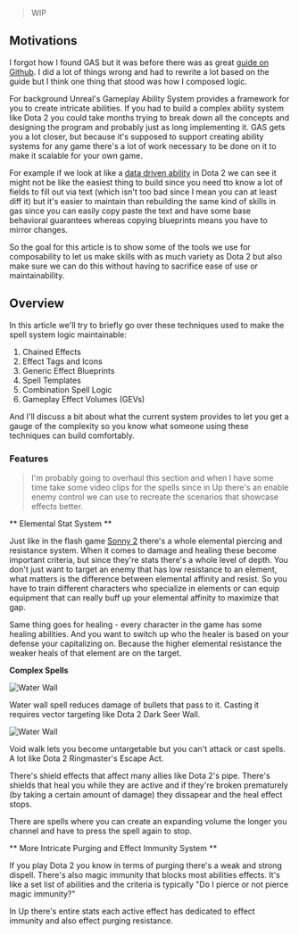 <main>
<div class="m-2 mdx-content">

>WIP

## Motivations

I forgot how I found GAS but it was before there was as great [guide on Github](https://github.com/tranek/GASDocumentation). I did a lot of things wrong and had to rewrite a lot based on the guide but I think one thing that stood was how I composed logic.

For background Unreal's Gameplay Ability System provides a framework for you to create intricate abilities. If you had to build a complex ability system like Dota 2 you could take months trying to break down all the concepts and designing the program and probably just as long implementing it. GAS gets you a lot closer, but because it's supposed to support creating ability systems for any game there's a lot of work necessary to be done on it to make it scalable for your own game.

For example if we look at like a [data driven ability](https://developer.valvesoftware.com/w/index.php?title=Dota_2_Workshop_Tools/Scripting/Abilities_Data_Driven_Examples&uselang=en) in Dota 2 we can see it might not be like the easiest thing to build since you need tto know a lot of fields to fill out via text (which isn't too bad since I mean you can at least diff it) but it's easier to maintain than rebuilding the same kind of skills in gas since you can easily copy paste the text and have some base behavioral guarantees whereas copying blueprints means you have to mirror changes.

So the goal for this article is to show some of the tools we use for composability to let us make skills with as much variety as Dota 2 but also make sure we can do this without having to sacrifice ease of use or maintainability.

## Overview

In this article we'll try to briefly go over these techniques used to make the spell system logic maintainable:

1. Chained Effects
2. Effect Tags and Icons
3. Generic Effect Blueprints
4. Spell Templates
5. Combination Spell Logic
6. Gameplay Effect Volumes (GEVs)

And I'll discuss a bit about what the current system provides to let you get a gauge of the complexity so you know what someone using these techniques can build comfortably.

### Features

>I'm probably going to overhaul this section and when I have some time take some video clips for the spells since in Up there's an enable enemy control we can use to recreate the scenarios that showcase effects better.

** Elemental Stat System **

Just like in the flash game [Sonny 2](https://armorgames.com/play/2900/sonny-2/) there's a whole elemental piercing and resistance system. When it comes to damage and healing these become important criteria, but since they're stats there's a whole level of depth. You don't just want to target an enemy that has low resistance to an element, what matters is the difference between elemental affinity and resist. So you have to train different characters who specialize in elements or can equip equipment that can really buff up your elemental affinity to maximize that gap.

Same thing goes for healing - every character in the game has some healing abilities. And you want to switch up who the healer is based on your defense your capitalizing on. Because the higher elemental resistance the weaker heals of that element are on the target.

**Complex Spells**

<img src="../images/GameImagesInline/WaterWall.png" alt="Water Wall"/>

Water wall spell reduces damage of bullets that pass to it. Casting it requires vector targeting like Dota 2 Dark Seer Wall.

<img src="../images/GameImagesInline/VoidWalk.png" alt="Water Wall"/>

Void walk lets you become untargetable but you can't attack or cast spells. A lot like Dota 2 Ringmaster's Escape Act.

There's shield effects that affect many allies like Dota 2's pipe. There's shields that heal you while they are active and if they're broken prematurely (by taking a certain amount of damage) they dissapear and the heal effect stops.

There are spells where you can create an expanding volume the longer you channel and have to press the spell again to stop.

** More Intricate Purging and Effect Immunity System **

If you play Dota 2 you know in terms of purging there's a weak and strong dispell. There's also magic immunity that blocks most abilities effects. It's like a set list of abilities and the criteria is typically "Do I pierce or not pierce magic immunity?"

In Up there's entire stats each active effect has dedicated to effect immunity and also effect purging resistance.

</div>
</main>